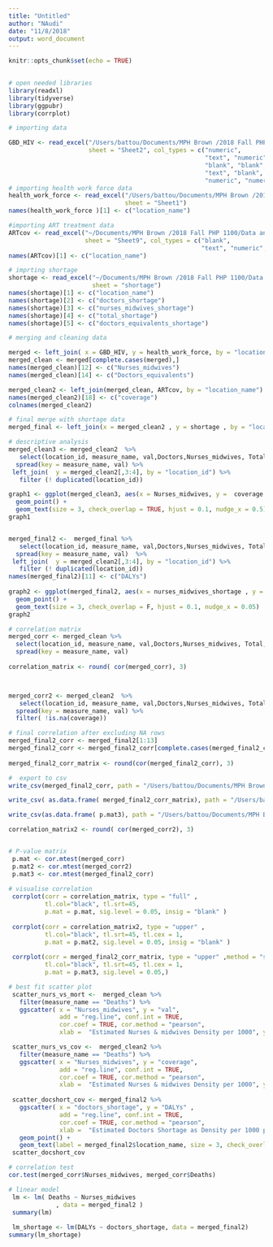 ```yaml
---
title: "Untitled"
author: "NAudi"
date: "11/8/2018"
output: word_document
---
```


```r
knitr::opts_chunk$set(echo = TRUE)
  
```

```r
# open needed libraries 
library(readxl)
library(tidyverse)
library(ggpubr)
library(corrplot)


```

```r
# importing data 

GBD_HIV <- read_excel("/Users/battou/Documents/MPH Brown /2018 Fall PHP 1100/Data analysis/project/data/Book2.xlsx", 
                      sheet = "Sheet2", col_types = c("numeric", 
                                                      "text", "numeric", "text", "blank", 
                                                      "blank", "blank", "blank", "blank", 
                                                      "text", "blank", "text", "numeric", 
                                                      "numeric", "numeric", "numeric"))
# importing health work force data
health_work_force <- read_excel("/Users/battou/Documents/MPH Brown /2018 Fall PHP 1100/Data analysis/project/data/Book2.xlsx", 
                                sheet = "Sheet1")
names(health_work_force )[1] <- c("location_name")

#importing ART treatment data 
ARTcov <- read_excel("~/Documents/MPH Brown /2018 Fall PHP 1100/Data analysis/project/HIV_0000000009,HIV_0000000010,HIV_0000000001,HIV_ARTCOVERAGE.xlsx", 
                     sheet = "Sheet9", col_types = c("blank", 
                                                     "text", "numeric", "numeric", "numeric"))
names(ARTcov)[1] <- c("location_name")

# imprting shortage
shortage <- read_excel("~/Documents/MPH Brown /2018 Fall PHP 1100/Data analysis/project/data/Book2.xlsx", 
                       sheet = "shortage")
names(shortage)[1] <- c("location_name")
names(shortage)[2] <- c("doctors_shortage")
names(shortage)[3] <- c("nurses_midwives_shortage")
names(shortage)[4] <- c("total_shortage")
names(shortage)[5] <- c("doctors_equivalents_shortage")

```

```r
# merging and cleaning data

merged <- left_join( x = GBD_HIV, y = health_work_force, by = "location_name" )
merged_clean <- merged[complete.cases(merged),]
names(merged_clean)[12] <- c("Nurses_midwives")
names(merged_clean)[14] <- c("Doctors_equivalents")

merged_clean2 <- left_join(merged_clean, ARTcov, by = "location_name")
names(merged_clean2)[18] <- c("coverage")
colnames(merged_clean2)

# final merge with shortage data
merged_final <- left_join(x = merged_clean2 , y = shortage , by = "location_name")
```
```r
# descriptive analysis 
merged_clean3 <- merged_clean2  %>%
   select(location_id, measure_name, val,Doctors,Nurses_midwives, Total, coverage) %>%
  spread(key = measure_name, val) %>%
 left_join(  y = merged_clean2[,3:4], by = "location_id") %>%
   filter (! duplicated(location_id))

graph1 <- ggplot(merged_clean3, aes(x = Nurses_midwives, y =  coverage , label = location_name)) +
  geom_point() +
  geom_text(size = 3, check_overlap = TRUE, hjust = 0.1, nudge_x = 0.5)
graph1


merged_final2 <-  merged_final %>%
   select(location_id, measure_name, val,Doctors,Nurses_midwives, Total,Doctors_equivalents, coverage, doctors_shortage,  nurses_midwives_shortage, total_shortage, doctors_equivalents_shortage) %>%
  spread(key = measure_name, val)  %>%
 left_join(  y = merged_clean2[,3:4], by = "location_id") %>%
   filter (! duplicated(location_id))
names(merged_final2)[11] <- c("DALYs")
  
graph2 <- ggplot(merged_final2, aes(x = nurses_midwives_shortage , y =  Deaths , label = location_name)) +
  geom_point() +
  geom_text(size = 3, check_overlap = F, hjust = 0.1, nudge_x = 0.05)
graph2


```


```r
# correlation matrix 
merged_corr <- merged_clean %>%
  select(location_id, measure_name, val,Doctors,Nurses_midwives, Total, Doctors_equivalents) %>%
  spread(key = measure_name, val) 
 
correlation_matrix <- round( cor(merged_corr), 3)



merged_corr2 <- merged_clean2  %>%
   select(location_id, measure_name, val,Doctors,Nurses_midwives, Total, coverage) %>%
  spread(key = measure_name, val) %>%
  filter( !is.na(coverage))

# final correlation after excluding NA rows 
merged_final2_corr <- merged_final2[1:13]
merged_final2_corr <- merged_final2_corr[complete.cases(merged_final2_corr), ]
 
merged_final2_corr_matrix <- round(cor(merged_final2_corr), 3)

#  export to csv
write_csv(merged_final2_corr, path = "/Users/battou/Documents/MPH Brown /2018 Fall PHP 1100/Data analysis/project/data/results.csv")

write_csv( as.data.frame( merged_final2_corr_matrix), path = "/Users/battou/Documents/MPH Brown /2018 Fall PHP 1100/Data analysis/project/data/results2.csv")

write_csv(as.data.frame( p.mat3), path = "/Users/battou/Documents/MPH Brown /2018 Fall PHP 1100/Data analysis/project/data/results3.csv")

correlation_matrix2 <- round( cor(merged_corr2), 3)


# P-value matrix  
 p.mat <- cor.mtest(merged_corr)
 p.mat2 <- cor.mtest(merged_corr2)
 p.mat3 <- cor.mtest(merged_final2_corr)
 
# visualise correlation 
 corrplot(corr = correlation_matrix, type = "full" ,
          tl.col="black", tl.srt=45,
          p.mat = p.mat, sig.level = 0.05, insig = "blank" )
 
 corrplot(corr = correlation_matrix2, type = "upper" ,
          tl.col="black", tl.srt=45, tl.cex = 1,
          p.mat = p.mat2, sig.level = 0.05, insig = "blank" )
 
 corrplot(corr = merged_final2_corr_matrix, type = "upper" ,method = "square",
          tl.col="black", tl.srt=45, tl.cex = 1,
          p.mat = p.mat3, sig.level = 0.05,)
```

```r

# best fit scatter plot
 scatter_nurs_vs_mort <-  merged_clean %>%
   filter(measure_name == "Deaths") %>%
   ggscatter( x = "Nurses_midwives", y = "val",
              add = "reg.line", conf.int = TRUE, 
              cor.coef = TRUE, cor.method = "pearson",
              xlab =  "Estimated Nurses & midwives Density per 1000", ylab = "HIV Mortality rate per 100 0000")

 scatter_nurs_vs_cov <-  merged_clean2 %>%
   filter(measure_name == "Deaths") %>%
   ggscatter( x = "Nurses_midwives", y = "coverage",
              add = "reg.line", conf.int = TRUE, 
              cor.coef = TRUE, cor.method = "pearson",
              xlab =  "Estimated Nurses & midwives Density per 1000", ylab = "ART coverage %")
 
 scatter_docshort_cov <- merged_final2 %>%
   ggscatter( x = "doctors_shortage", y = "DALYs" , 
              add = "reg.line", conf.int = TRUE, 
              cor.coef = TRUE, cor.method = "pearson",
              xlab =  "Estimated Doctors Shortage as Density per 1000 population", ylab = "number of DALYs") +
   geom_point() +
   geom_text(label = merged_final2$location_name, size = 3, check_overlap = TRUE, hjust = 0.1, nudge_x = 0.01)
 scatter_docshort_cov

# correlation test
cor.test(merged_corr$Nurses_midwives, merged_corr$Deaths)

# linear model  
 lm <- lm( Deaths ~ Nurses_midwives
             , data = merged_final2 )
 summary(lm)
 
 lm_shortage <- lm(DALYs ~ doctors_shortage, data = merged_final2)
summary(lm_shortage)

```
